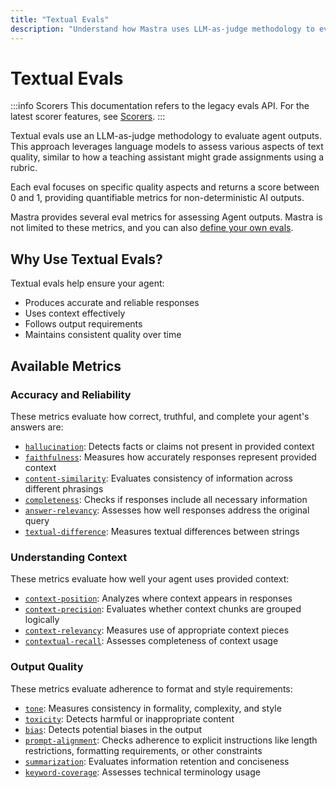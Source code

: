 ```yaml
---
title: "Textual Evals"
description: "Understand how Mastra uses LLM-as-judge methodology to evaluate text quality."
---
```



# Textual Evals

:::info Scorers
This documentation refers to the legacy evals API. For the latest scorer features, see [Scorers](/docs/scorers/overview).
:::

Textual evals use an LLM-as-judge methodology to evaluate agent outputs. This approach leverages language models to assess various aspects of text quality, similar to how a teaching assistant might grade assignments using a rubric.

Each eval focuses on specific quality aspects and returns a score between 0 and 1, providing quantifiable metrics for non-deterministic AI outputs.

Mastra provides several eval metrics for assessing Agent outputs. Mastra is not limited to these metrics, and you can also [define your own evals](/docs/evals/custom-eval).

## Why Use Textual Evals?

Textual evals help ensure your agent:

- Produces accurate and reliable responses
- Uses context effectively
- Follows output requirements
- Maintains consistent quality over time

## Available Metrics

### Accuracy and Reliability

These metrics evaluate how correct, truthful, and complete your agent's answers are:

- [`hallucination`](/reference/evals/hallucination): Detects facts or claims not present in provided context
- [`faithfulness`](/reference/evals/faithfulness): Measures how accurately responses represent provided context
- [`content-similarity`](/reference/evals/content-similarity): Evaluates consistency of information across different phrasings
- [`completeness`](/reference/evals/completeness): Checks if responses include all necessary information
- [`answer-relevancy`](/reference/evals/answer-relevancy): Assesses how well responses address the original query
- [`textual-difference`](/reference/evals/textual-difference): Measures textual differences between strings

### Understanding Context

These metrics evaluate how well your agent uses provided context:

- [`context-position`](/reference/evals/context-position): Analyzes where context appears in responses
- [`context-precision`](/reference/evals/context-precision): Evaluates whether context chunks are grouped logically
- [`context-relevancy`](/reference/evals/context-relevancy): Measures use of appropriate context pieces
- [`contextual-recall`](/reference/evals/contextual-recall): Assesses completeness of context usage

### Output Quality

These metrics evaluate adherence to format and style requirements:

- [`tone`](/reference/evals/tone-consistency): Measures consistency in formality, complexity, and style
- [`toxicity`](/reference/evals/toxicity): Detects harmful or inappropriate content
- [`bias`](/reference/evals/bias): Detects potential biases in the output
- [`prompt-alignment`](/reference/evals/prompt-alignment): Checks adherence to explicit instructions like length restrictions, formatting requirements, or other constraints
- [`summarization`](/reference/evals/summarization): Evaluates information retention and conciseness
- [`keyword-coverage`](/reference/evals/keyword-coverage): Assesses technical terminology usage
